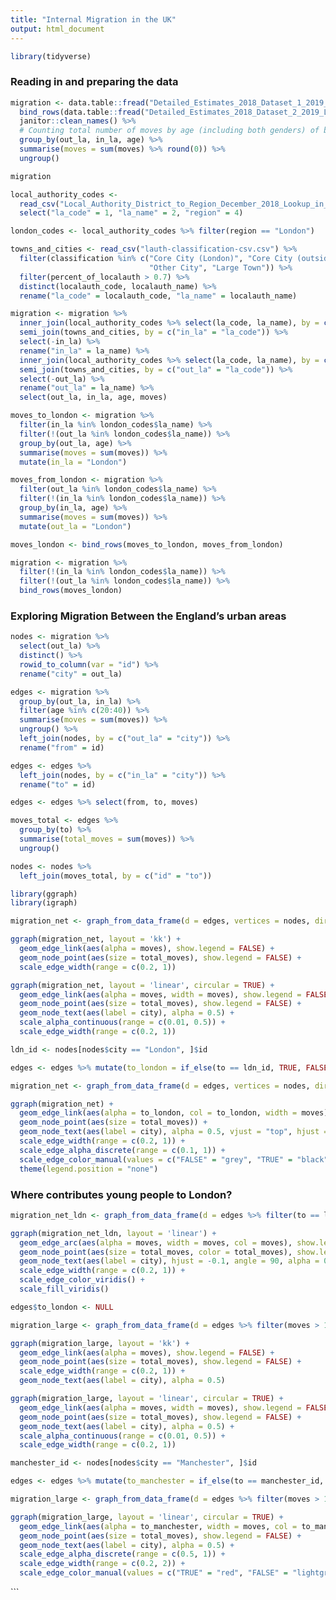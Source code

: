 ```yaml
---
title: "Internal Migration in the UK"
output: html_document
---
```


```r
library(tidyverse)

```

### Reading in and preparing the data 
```r

migration <- data.table::fread("Detailed_Estimates_2018_Dataset_1_2019_LA_boundaries.csv") %>% 
  bind_rows(data.table::fread("Detailed_Estimates_2018_Dataset_2_2019_LA_boundaries.csv")) %>% 
  janitor::clean_names() %>% 
  # Counting total number of moves by age (including both genders) of both genders
  group_by(out_la, in_la, age) %>% 
  summarise(moves = sum(moves) %>% round(0)) %>% 
  ungroup()

migration

```

```r
local_authority_codes <- 
  read_csv("Local_Authority_District_to_Region_December_2018_Lookup_in_England.csv") %>% 
  select("la_code" = 1, "la_name" = 2, "region" = 4)

london_codes <- local_authority_codes %>% filter(region == "London")

```

```r

towns_and_cities <- read_csv("lauth-classification-csv.csv") %>% 
  filter(classification %in% c("Core City (London)", "Core City (outside London)", 
                               "Other City", "Large Town")) %>% 
  filter(percent_of_localauth > 0.7) %>% 
  distinct(localauth_code, localauth_name) %>% 
  rename("la_code" = localauth_code, "la_name" = localauth_name)

```

```r

migration <- migration %>% 
  inner_join(local_authority_codes %>% select(la_code, la_name), by = c("in_la" = "la_code")) %>% 
  semi_join(towns_and_cities, by = c("in_la" = "la_code")) %>% 
  select(-in_la) %>% 
  rename("in_la" = la_name) %>% 
  inner_join(local_authority_codes %>% select(la_code, la_name), by = c("out_la" = "la_code")) %>% 
  semi_join(towns_and_cities, by = c("out_la" = "la_code")) %>% 
  select(-out_la) %>% 
  rename("out_la" = la_name) %>% 
  select(out_la, in_la, age, moves)


```

```r

moves_to_london <- migration %>% 
  filter(in_la %in% london_codes$la_name) %>% 
  filter(!(out_la %in% london_codes$la_name)) %>% 
  group_by(out_la, age) %>% 
  summarise(moves = sum(moves)) %>% 
  mutate(in_la = "London")

moves_from_london <- migration %>% 
  filter(out_la %in% london_codes$la_name) %>% 
  filter(!(in_la %in% london_codes$la_name)) %>% 
  group_by(in_la, age) %>% 
  summarise(moves = sum(moves)) %>% 
  mutate(out_la = "London")

moves_london <- bind_rows(moves_to_london, moves_from_london)

migration <- migration %>% 
  filter(!(in_la %in% london_codes$la_name)) %>% 
  filter(!(out_la %in% london_codes$la_name)) %>% 
  bind_rows(moves_london)


```


### Exploring Migration Between the England's urban areas 

```r
nodes <- migration %>% 
  select(out_la) %>% 
  distinct() %>% 
  rowid_to_column(var = "id") %>% 
  rename("city" = out_la)

edges <- migration %>% 
  group_by(out_la, in_la) %>% 
  filter(age %in% c(20:40)) %>% 
  summarise(moves = sum(moves)) %>% 
  ungroup() %>% 
  left_join(nodes, by = c("out_la" = "city")) %>% 
  rename("from" = id)

edges <- edges %>% 
  left_join(nodes, by = c("in_la" = "city")) %>% 
  rename("to" = id)

edges <- edges %>% select(from, to, moves)

moves_total <- edges %>% 
  group_by(to) %>% 
  summarise(total_moves = sum(moves)) %>% 
  ungroup()

nodes <- nodes %>% 
  left_join(moves_total, by = c("id" = "to"))

```

```r
library(ggraph)
library(igraph)

migration_net <- graph_from_data_frame(d = edges, vertices = nodes, directed = TRUE)

ggraph(migration_net, layout = 'kk') +
  geom_edge_link(aes(alpha = moves), show.legend = FALSE) + 
  geom_node_point(aes(size = total_moves), show.legend = FALSE) +
  scale_edge_width(range = c(0.2, 1)) 

ggraph(migration_net, layout = 'linear', circular = TRUE) +
  geom_edge_link(aes(alpha = moves, width = moves), show.legend = FALSE) + 
  geom_node_point(aes(size = total_moves), show.legend = FALSE) +
  geom_node_text(aes(label = city), alpha = 0.5) + 
  scale_alpha_continuous(range = c(0.01, 0.5)) + 
  scale_edge_width(range = c(0.2, 1)) 

```


```r

ldn_id <- nodes[nodes$city == "London", ]$id

edges <- edges %>% mutate(to_london = if_else(to == ldn_id, TRUE, FALSE))

migration_net <- graph_from_data_frame(d = edges, vertices = nodes, directed = TRUE)

ggraph(migration_net) +
  geom_edge_link(aes(alpha = to_london, col = to_london, width = moves)) + 
  geom_node_point(aes(size = total_moves)) +
  geom_node_text(aes(label = city), alpha = 0.5, vjust = "top", hjust = "right") +
  scale_edge_width(range = c(0.2, 1)) + 
  scale_edge_alpha_discrete(range = c(0.1, 1)) + 
  scale_edge_color_manual(values = c("FALSE" = "grey", "TRUE" = "black")) + 
  theme(legend.position = "none")

```

### Where contributes young people to London? 
```r

migration_net_ldn <- graph_from_data_frame(d = edges %>% filter(to == ldn_id), vertices = nodes, directed = TRUE)

ggraph(migration_net_ldn, layout = 'linear') +
  geom_edge_arc(aes(alpha = moves, width = moves, col = moves), show.legend = FALSE) +
  geom_node_point(aes(size = total_moves, color = total_moves), show.legend = FALSE, shape = 21) +
  geom_node_text(aes(label = city), hjust = -0.1, angle = 90, alpha = 0.5) + 
  scale_edge_width(range = c(0.2, 1)) +
  scale_edge_color_viridis() + 
  scale_fill_viridis() 

```

```r
edges$to_london <- NULL

migration_large <- graph_from_data_frame(d = edges %>% filter(moves > 100), vertices = nodes, directed = TRUE)

ggraph(migration_large, layout = 'kk') +
  geom_edge_link(aes(alpha = moves), show.legend = FALSE) + 
  geom_node_point(aes(size = total_moves), show.legend = FALSE) +
  scale_edge_width(range = c(0.2, 1)) +
  geom_node_text(aes(label = city), alpha = 0.5) 

ggraph(migration_large, layout = 'linear', circular = TRUE) +
  geom_edge_link(aes(alpha = moves, width = moves), show.legend = FALSE) + 
  geom_node_point(aes(size = total_moves), show.legend = FALSE) +
  geom_node_text(aes(label = city), alpha = 0.5) + 
  scale_alpha_continuous(range = c(0.01, 0.5)) + 
  scale_edge_width(range = c(0.2, 1)) 

```

```r

manchester_id <- nodes[nodes$city == "Manchester", ]$id

edges <- edges %>% mutate(to_manchester = if_else(to == manchester_id, TRUE, FALSE))

migration_large <- graph_from_data_frame(d = edges %>% filter(moves > 100), vertices = nodes, directed = TRUE)

ggraph(migration_large, layout = 'linear', circular = TRUE) +
  geom_edge_link(aes(alpha = to_manchester, width = moves, col = to_manchester), show.legend = FALSE) + 
  geom_node_point(aes(size = total_moves), show.legend = FALSE) +
  geom_node_text(aes(label = city), alpha = 0.5) + 
  scale_edge_alpha_discrete(range = c(0.5, 1)) + 
  scale_edge_width(range = c(0.2, 2)) + 
  scale_edge_color_manual(values = c("TRUE" = "red", "FALSE" = "lightgrey"))

```

```
